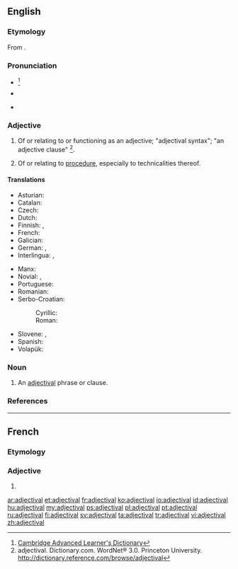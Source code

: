 ==English==

===Etymology===
From {{suffix|adjective|al}}.

===Pronunciation===
* {{a|UK}} {{IPA|/ædʒɛkˈtaɪvəl/}}<ref>[http://dictionary.cambridge.org/define.asp?key=1028&amp;dict=CALD Cambridge Advanced Learner's Dictionary]</ref>
* {{a|US}} {{IPA|/ædʒəkˈtaɪvəl/}}
* {{audio|En-us-adjectival.ogg|Audio (US)}}

===Adjective===
{{en-adj}}

# {{grammar}} Of or relating to or functioning as an adjective; "adjectival syntax"; "an adjective clause" <ref>adjectival. Dictionary.com. WordNet® 3.0. Princeton University. http://dictionary.reference.com/browse/adjectival </ref>.
# {{legal}} Of or relating to [[procedure]], especially to technicalities thereof.

====Translations====
{{trans-top|of or relating to or functioning as an adjective}}
* Asturian: {{t|ast|axetivu}}
* Catalan: {{t+|ca|adjectiu}}
* Czech: {{t|cs|adjektivní}}
* Dutch: {{t-|nl|bijvoeglijk}}
* Finnish: {{t|fi|adjektiivi|alt=adjektiivi-}}, {{t|fi|adjektiivinen}}
* French: {{t+|fr|adjectival}}
* Galician: {{t|gl|adxectivo}}
* German: {{t|de|adjektivisch}}, {{t|de|Adjektiv|alt=Adjektiv-}}
* Interlingua: {{t|ia|adjective}}, {{t|ia|adjectival}}
{{trans-mid}}
* Manx: {{t|gv|marennymagh}}
* Novial: {{t|nov|adjektivi}}, {{t|nov|adjektival}}
* Portuguese: {{t|pt|adjetivo}} {{qualifier|Brazil}}
* Romanian: {{t-|ro|adjectival}}
* Serbo-Croatian:
*: Cyrillic: {{t|sh|придјевски|alt=при́дјевскӣ}}
*: Roman: {{t|sh|pridjevski|alt=prídjevskī}}
* Slovene: {{t-|sl|pridevniški|alt=pridévniški}},  {{t|sl|adjektiven|alt=ádjektiven}}
* Spanish: {{t|es|adjetival}}
* Volapük: {{t|vo|ladyekik}}
{{trans-bottom}}

===Noun===
{{en-noun}}

# An [[#adjective|adjectival]] phrase or clause.

===References===
<references/>

----

==French==

===Etymology===
{{suffix|adjective|al|lang=fr}}

===Adjective===
{{fr-adj|mp=adjectivaux}}

# {{l|en|adjectival}}

[[ar:adjectival]]
[[et:adjectival]]
[[fr:adjectival]]
[[ko:adjectival]]
[[io:adjectival]]
[[id:adjectival]]
[[hu:adjectival]]
[[my:adjectival]]
[[ps:adjectival]]
[[pl:adjectival]]
[[pt:adjectival]]
[[ru:adjectival]]
[[fi:adjectival]]
[[sv:adjectival]]
[[ta:adjectival]]
[[tr:adjectival]]
[[vi:adjectival]]
[[zh:adjectival]]